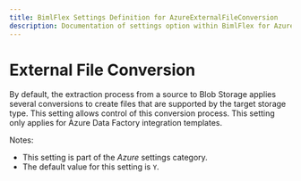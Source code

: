 ```yaml
---
title: BimlFlex Settings Definition for AzureExternalFileConversion
description: Documentation of settings option within BimlFlex for AzureExternalFileConversion
---
```

<head>
  <meta name="varigenceProduct" content="BimlFlex"></meta>
  <meta name="varigenceArticleType" content="Reference"></meta>
</head>

# External File Conversion

By default, the extraction process from a source to Blob Storage applies several conversions to create files that are supported by the target storage type. This setting allows control of this conversion process. This setting only applies for Azure Data Factory integration templates.

Notes:

* This setting is part of the *Azure* settings category.
* The default value for this setting is `Y`.
